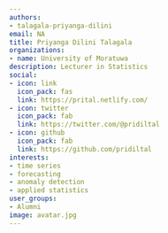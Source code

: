 ```yaml
---
authors:
- talagala-priyanga-dilini
email: NA
title: Priyanga Dilini Talagala
organizations:
- name: University of Moratuwa
description: Lecturer in Statistics
social:
- icon: link
  icon_pack: fas
  link: https://prital.netlify.com/
- icon: twitter
  icon_pack: fab
  link: https://twitter.com/@pridiltal
- icon: github
  icon_pack: fab
  link: https://github.com/pridiltal
interests:
- time series
- forecasting
- anomaly detection
- applied statistics
user_groups:
- Alumni
image: avatar.jpg
---
```

